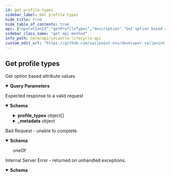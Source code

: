 ```yaml
---
id: get-profile-types
sidebar_label: Get profile types
hide_title: true
hide_table_of_contents: true
api: {"operationId":"getProfileTypes","description":"Get option based attribute values","tags":["profile types"],"parameters":[{"name":"query","in":"query","description":"Allows for pagination and sorting.","required":false,"schema":{"type":"object","properties":{"limit":{"type":"integer","example":100},"offset":{"type":"integer","example":50},"order":{"type":"string","example":"created_at"}}},"style":"deepObject","explode":true},{"name":"name","in":"query","description":"object name for filtering","required":false,"schema":{"type":"string"}},{"name":"archived","in":"query","description":"Filter by archive status","required":false,"schema":{"type":"boolean","default":false}},{"name":"metadata","in":"query","description":"Returns batching metadata in the response","required":false,"schema":{"type":"boolean","default":false}}],"responses":{"200":{"description":"Expected response to a valid request","content":{"application/json":{"schema":{"type":"object","properties":{"profile_types":{"type":"array","items":{"type":"object","properties":{"id":{"type":"string","format":"uuid","readOnly":true},"uid":{"type":"string","minLength":32,"maxLength":32,"readOnly":true},"name":{"type":"string"},"bypass_dup_protection":{"type":"boolean"},"archived":{"type":"boolean"},"permitted_role_ids":{"type":"array","items":{"type":"string","format":"uuid"}},"profile_type_dup_attributes":{"type":"array","items":{"type":"object","properties":{"id":{"type":"string","format":"uuid"},"uid":{"type":"string","minLength":32,"maxLength":32},"profile_type_id":{"type":"string","format":"uuid"},"ne_attribute_id":{"type":"string","format":"uuid"}}}},"profile_type_namings":{"type":"array","items":{"type":"object","properties":{"id":{"type":"string","format":"uuid"},"uid":{"type":"string","minLength":32,"maxLength":32},"profile_type_id":{"type":"string","format":"uuid"},"ne_attribute_id":{"type":"string","format":"uuid"},"order":{"type":"integer","minimum":0}}}}}}},"_metadata":{"type":"object","properties":{"limit":{"type":"integer"},"offset":{"type":"integer"},"total":{"type":"integer"},"next":{"type":"string","example":"/endpoint?limit=10&offset=60"},"previous":{"type":"string","example":"/endpoint?limit=10&offset=40"}}}}}}}},"400":{"description":"Bad Request - unable to complete.","content":{"application/json":{"schema":{"oneOf":[{"type":"object","properties":{"error":{"example":"Invalid JSON syntax. Please check your syntax and try again."}}},{"type":"object","properties":{"error":{"example":"The <object> failed to create/update"},"errors":{"example":{"attribute":"can't be blank"}}}}]}}}},"500":{"description":"Internal Server Error - returned on unhandled exceptions.","content":{"application/json":{"schema":{"type":"object","properties":{"error":{"description":"A message describing the error","example":"Sorry something went wrong"}}}}}}},"method":"get","path":"/profile_types","info":{"version":"1.0.0","title":"SecZetta Lifecycle API","description":"The Lifecycle API can be used to access and modify various resources in your environment.","license":{"name":"MIT"}},"postman":{"name":"Get profile types","description":{"content":"Get option based attribute values","type":"text/plain"},"url":{"path":["profile_types"],"host":["{{baseUrl}}"],"query":[{"disabled":false,"description":{"content":"object name for filtering","type":"text/plain"},"key":"name","value":""},{"disabled":false,"description":{"content":"Filter by archive status","type":"text/plain"},"key":"archived","value":""},{"disabled":false,"description":{"content":"Returns batching metadata in the response","type":"text/plain"},"key":"metadata","value":""}],"variable":[]},"header":[{"key":"Accept","value":"application/json"}],"method":"GET"}}
sidebar_class_name: "get api-method"
info_path: nerm/api/seczetta-lifecycle-api
custom_edit_url: "https://github.com/sailpoint-oss/developer.sailpoint.com/issues/new?assignees=&labels=&template=bug-report.md&title=%5BBug%5D+Your+Bug+Report+Here Requesting changes to 'Get profile types' (get-profile-types)"
---
```



## Get profile types



Get option based attribute values

<details style={{"marginBottom":"1rem"}} data-collapsed={false} open={true}><summary style={{}}><strong>Query Parameters</strong></summary><div><ul><ParamsItem className={"paramsItem"} param={{"name":"query","in":"query","description":"Allows for pagination and sorting.","required":false,"schema":{"type":"object","properties":{"limit":{"type":"integer","example":100},"offset":{"type":"integer","example":50},"order":{"type":"string","example":"created_at"}}},"style":"deepObject","explode":true}}></ParamsItem><ParamsItem className={"paramsItem"} param={{"name":"name","in":"query","description":"object name for filtering","required":false,"schema":{"type":"string"}}}></ParamsItem><ParamsItem className={"paramsItem"} param={{"name":"archived","in":"query","description":"Filter by archive status","required":false,"schema":{"type":"boolean","default":false}}}></ParamsItem><ParamsItem className={"paramsItem"} param={{"name":"metadata","in":"query","description":"Returns batching metadata in the response","required":false,"schema":{"type":"boolean","default":false}}}></ParamsItem></ul></div></details><div><ApiTabs><TabItem label={"200"} value={"200"}><div>

Expected response to a valid request

</div><div><MimeTabs schemaType={"response"}><TabItem label={"application/json"} value={"application/json"}><SchemaTabs><TabItem label={"Schema"} value={"Schema"}><details style={{}} data-collapsed={false} open={true}><summary style={{"textAlign":"left"}}><strong>Schema</strong></summary><div style={{"textAlign":"left","marginLeft":"1rem"}}></div><ul style={{"marginLeft":"1rem"}}><SchemaItem collapsible={true} className={"schemaItem"}><details style={{}}><summary style={{}}><strong>profile_types</strong><span style={{"opacity":"0.6"}}> object[]</span></summary><div style={{"marginLeft":"1rem"}}><SchemaItem collapsible={false} name={"id"} required={false} deprecated={undefined} schemaDescription={undefined} schemaName={"uuid"} qualifierMessage={undefined} defaultValue={undefined}></SchemaItem><SchemaItem collapsible={false} name={"uid"} required={false} deprecated={undefined} schemaDescription={undefined} schemaName={"string"} qualifierMessage={"**Possible values:** `>= 32 characters` and `<= 32 characters`"} defaultValue={undefined}></SchemaItem><SchemaItem collapsible={false} name={"name"} required={false} deprecated={undefined} schemaDescription={undefined} schemaName={"string"} qualifierMessage={undefined} defaultValue={undefined}></SchemaItem><SchemaItem collapsible={false} name={"bypass_dup_protection"} required={false} deprecated={undefined} schemaDescription={undefined} schemaName={"boolean"} qualifierMessage={undefined} defaultValue={undefined}></SchemaItem><SchemaItem collapsible={false} name={"archived"} required={false} deprecated={undefined} schemaDescription={undefined} schemaName={"boolean"} qualifierMessage={undefined} defaultValue={undefined}></SchemaItem><SchemaItem collapsible={false} name={"permitted_role_ids"} required={false} deprecated={undefined} schemaDescription={undefined} schemaName={"uuid[]"} qualifierMessage={undefined} defaultValue={undefined}></SchemaItem><SchemaItem collapsible={true} className={"schemaItem"}><details style={{}}><summary style={{}}><strong>profile_type_dup_attributes</strong><span style={{"opacity":"0.6"}}> object[]</span></summary><div style={{"marginLeft":"1rem"}}><SchemaItem collapsible={false} name={"id"} required={false} deprecated={undefined} schemaDescription={undefined} schemaName={"uuid"} qualifierMessage={undefined} defaultValue={undefined}></SchemaItem><SchemaItem collapsible={false} name={"uid"} required={false} deprecated={undefined} schemaDescription={undefined} schemaName={"string"} qualifierMessage={"**Possible values:** `>= 32 characters` and `<= 32 characters`"} defaultValue={undefined}></SchemaItem><SchemaItem collapsible={false} name={"profile_type_id"} required={false} deprecated={undefined} schemaDescription={undefined} schemaName={"uuid"} qualifierMessage={undefined} defaultValue={undefined}></SchemaItem><SchemaItem collapsible={false} name={"ne_attribute_id"} required={false} deprecated={undefined} schemaDescription={undefined} schemaName={"uuid"} qualifierMessage={undefined} defaultValue={undefined}></SchemaItem></div></details></SchemaItem><SchemaItem collapsible={true} className={"schemaItem"}><details style={{}}><summary style={{}}><strong>profile_type_namings</strong><span style={{"opacity":"0.6"}}> object[]</span></summary><div style={{"marginLeft":"1rem"}}><SchemaItem collapsible={false} name={"id"} required={false} deprecated={undefined} schemaDescription={undefined} schemaName={"uuid"} qualifierMessage={undefined} defaultValue={undefined}></SchemaItem><SchemaItem collapsible={false} name={"uid"} required={false} deprecated={undefined} schemaDescription={undefined} schemaName={"string"} qualifierMessage={"**Possible values:** `>= 32 characters` and `<= 32 characters`"} defaultValue={undefined}></SchemaItem><SchemaItem collapsible={false} name={"profile_type_id"} required={false} deprecated={undefined} schemaDescription={undefined} schemaName={"uuid"} qualifierMessage={undefined} defaultValue={undefined}></SchemaItem><SchemaItem collapsible={false} name={"ne_attribute_id"} required={false} deprecated={undefined} schemaDescription={undefined} schemaName={"uuid"} qualifierMessage={undefined} defaultValue={undefined}></SchemaItem><SchemaItem collapsible={false} name={"order"} required={false} deprecated={undefined} schemaDescription={undefined} schemaName={"integer"} qualifierMessage={undefined} defaultValue={undefined}></SchemaItem></div></details></SchemaItem></div></details></SchemaItem><SchemaItem collapsible={true} className={"schemaItem"}><details style={{}}><summary style={{}}><strong>_metadata</strong><span style={{"opacity":"0.6"}}> object</span></summary><div style={{"marginLeft":"1rem"}}><SchemaItem collapsible={false} name={"limit"} required={false} deprecated={undefined} schemaDescription={undefined} schemaName={"integer"} qualifierMessage={undefined} defaultValue={undefined}></SchemaItem><SchemaItem collapsible={false} name={"offset"} required={false} deprecated={undefined} schemaDescription={undefined} schemaName={"integer"} qualifierMessage={undefined} defaultValue={undefined}></SchemaItem><SchemaItem collapsible={false} name={"total"} required={false} deprecated={undefined} schemaDescription={undefined} schemaName={"integer"} qualifierMessage={undefined} defaultValue={undefined}></SchemaItem><SchemaItem collapsible={false} name={"next"} required={false} deprecated={undefined} schemaDescription={undefined} schemaName={"string"} qualifierMessage={undefined} defaultValue={undefined}></SchemaItem><SchemaItem collapsible={false} name={"previous"} required={false} deprecated={undefined} schemaDescription={undefined} schemaName={"string"} qualifierMessage={undefined} defaultValue={undefined}></SchemaItem></div></details></SchemaItem></ul></details></TabItem><TabItem label={"Example (from schema)"} value={"Example (from schema)"}><ResponseSamples responseExample={"{\n  \"profile_types\": [\n    {\n      \"id\": \"3fa85f64-5717-4562-b3fc-2c963f66afa6\",\n      \"uid\": \"string\",\n      \"name\": \"string\",\n      \"bypass_dup_protection\": true,\n      \"archived\": true,\n      \"permitted_role_ids\": [\n        \"3fa85f64-5717-4562-b3fc-2c963f66afa6\"\n      ],\n      \"profile_type_dup_attributes\": [\n        {\n          \"id\": \"3fa85f64-5717-4562-b3fc-2c963f66afa6\",\n          \"uid\": \"string\",\n          \"profile_type_id\": \"3fa85f64-5717-4562-b3fc-2c963f66afa6\",\n          \"ne_attribute_id\": \"3fa85f64-5717-4562-b3fc-2c963f66afa6\"\n        }\n      ],\n      \"profile_type_namings\": [\n        {\n          \"id\": \"3fa85f64-5717-4562-b3fc-2c963f66afa6\",\n          \"uid\": \"string\",\n          \"profile_type_id\": \"3fa85f64-5717-4562-b3fc-2c963f66afa6\",\n          \"ne_attribute_id\": \"3fa85f64-5717-4562-b3fc-2c963f66afa6\",\n          \"order\": 0\n        }\n      ]\n    }\n  ],\n  \"_metadata\": {\n    \"limit\": 0,\n    \"offset\": 0,\n    \"total\": 0,\n    \"next\": \"/endpoint?limit=10&offset=60\",\n    \"previous\": \"/endpoint?limit=10&offset=40\"\n  }\n}"} language={"json"}></ResponseSamples></TabItem></SchemaTabs></TabItem></MimeTabs></div></TabItem><TabItem label={"400"} value={"400"}><div>

Bad Request - unable to complete.

</div><div><MimeTabs schemaType={"response"}><TabItem label={"application/json"} value={"application/json"}><SchemaTabs><TabItem label={"Schema"} value={"Schema"}><details style={{}} data-collapsed={false} open={true}><summary style={{"textAlign":"left"}}><strong>Schema</strong></summary><div style={{"textAlign":"left","marginLeft":"1rem"}}></div><ul style={{"marginLeft":"1rem"}}><div><div><span className={"badge badge--info"}>oneOf</span><SchemaTabs><TabItem label={"MOD1"} value={"0-item-properties"}><SchemaItem collapsible={false} name={"error"} required={false} deprecated={undefined} schemaDescription={undefined} schemaName={""} qualifierMessage={undefined} defaultValue={undefined}></SchemaItem></TabItem><TabItem label={"MOD2"} value={"1-item-properties"}><SchemaItem collapsible={false} name={"error"} required={false} deprecated={undefined} schemaDescription={undefined} schemaName={""} qualifierMessage={undefined} defaultValue={undefined}></SchemaItem><SchemaItem collapsible={false} name={"errors"} required={false} deprecated={undefined} schemaDescription={undefined} schemaName={""} qualifierMessage={undefined} defaultValue={undefined}></SchemaItem></TabItem></SchemaTabs></div></div></ul></details></TabItem><TabItem label={"Example (from schema)"} value={"Example (from schema)"}><ResponseSamples responseExample={"{\n  \"error\": \"Invalid JSON syntax. Please check your syntax and try again.\"\n}"} language={"json"}></ResponseSamples></TabItem></SchemaTabs></TabItem></MimeTabs></div></TabItem><TabItem label={"500"} value={"500"}><div>

Internal Server Error - returned on unhandled exceptions.

</div><div><MimeTabs schemaType={"response"}><TabItem label={"application/json"} value={"application/json"}><SchemaTabs><TabItem label={"Schema"} value={"Schema"}><details style={{}} data-collapsed={false} open={true}><summary style={{"textAlign":"left"}}><strong>Schema</strong></summary><div style={{"textAlign":"left","marginLeft":"1rem"}}></div><ul style={{"marginLeft":"1rem"}}><SchemaItem collapsible={false} name={"error"} required={false} deprecated={undefined} schemaDescription={"A message describing the error"} schemaName={""} qualifierMessage={undefined} defaultValue={undefined}></SchemaItem></ul></details></TabItem><TabItem label={"Example (from schema)"} value={"Example (from schema)"}><ResponseSamples responseExample={"{\n  \"error\": \"Sorry something went wrong\"\n}"} language={"json"}></ResponseSamples></TabItem></SchemaTabs></TabItem></MimeTabs></div></TabItem></ApiTabs></div>